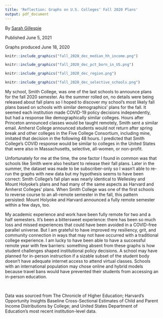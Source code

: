 ```yaml
---
title: 'Reflection: Graphs on U.S. Colleges’ Fall 2020 Plans'
output: pdf_document
---
```

By [Sarah Gillespie](https://www.linkedin.com/in/sarahg4567/)
 
 Published June 5, 2021

Graphs produced June 18, 2020

```r
knitr::include_graphics("fall_2020_dec_median_hh_income.png")
```

```r
knitr::include_graphics("fall_2020_dec_pct_born_in_US.png")
```

```r
knitr::include_graphics("fall_2020_dec_region.png")
```

```r
knitr::include_graphics("fall_2020_dec_selective_schools.png")
```

My school, Smith College, was one of the last schools to announce plans for the fall 2020 semester. As the summer rolled on, no details were being released about fall plans so I hoped to discover my school’s most likely fall plans based on schools with similar demographics’ plans for the fall. It seemed each institution made COVID-19 policy decisions independently, but had a response like demographically similar colleges. Hours after Princeton announced classes would be taught remotely, Smith sent a similar email. Amherst College announced students would not return after spring break and other colleges in the Five College Consortium, including mine, imitated that decision in the following 48 hours. I predicted that Smith College’s COVID response would be similar to colleges in the United States that were also in Massachusetts, selective, all-women, or non-profit.

Unfortunately for me at the time, the one factor I found in common was that schools like Smith were also hesitant to release their fall plans. Later in the summer, the dataset was made to be subscriber-only so I wasn’t able to re-run the graphs with new data but my hypothesis seems to have been correct: Smith College’s fall plan was nearly identical to Wellesley and Mount Holyoke’s plans and had many of the same aspects as Harvard and Amherst Colleges’ plans. When Smith College was one of the first schools to reverse course to an all-remote semester in the fall, this pattern persisted: Mount Holyoke and Harvard announced a fully remote semester within a few days, too.

My academic experience and work have been fully remote for two and a half semesters. It’s been a bittersweet experience: there has been so much loss and missed experiences that could have been avoided in a COVID-free parallel universe. But I am grateful to have improved my resiliency, grit, and community connection in ways that may not have occurred with a traditional college experience. I am lucky to have been able to have a successful remote year with few barriers: something absent from these graphs is how student challenges shaped institutional policy decisions. A school may have planned for in-person instruction if a sizable subset of the student body doesn’t have adequate internet access to attend virtual classes. Schools with an international population may chose online and hybrid models because travel bans would have prevented their students from accessing an in-person education.

<br>

Data was sourced from The Chronicle of Higher Education; Harvard’s Opportunity Insights Baseline Cross-Sectional Estimates of Child and Parent Income Distributions by College; and United States Department of Education’s most recent institution-level data.
